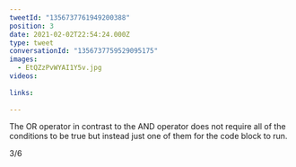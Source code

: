 ```yaml
---
tweetId: "1356737761949200388"
position: 3
date: 2021-02-02T22:54:24.000Z
type: tweet
conversationId: "1356737759529095175"
images:
  - EtQZzPvWYAI1Y5v.jpg
videos:
  
links:
  
---
```

The OR operator in contrast to the AND operator does not require all of the conditions to be true but instead just one of them for the code block to run.

3/6 
